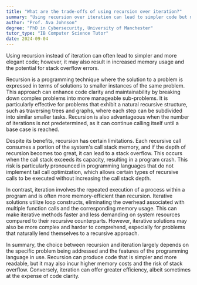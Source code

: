 ```yaml
---
title: "What are the trade-offs of using recursion over iteration?"
summary: "Using recursion over iteration can lead to simpler code but may also cause higher memory usage and potential stack overflow."
author: "Prof. Ava Johnson"
degree: "PhD in Cybersecurity, University of Manchester"
tutor_type: "IB Computer Science Tutor"
date: 2024-09-04
---
```


Using recursion instead of iteration can often lead to simpler and more elegant code; however, it may also result in increased memory usage and the potential for stack overflow errors.

Recursion is a programming technique where the solution to a problem is expressed in terms of solutions to smaller instances of the same problem. This approach can enhance code clarity and maintainability by breaking down complex problems into more manageable sub-problems. It is particularly effective for problems that exhibit a natural recursive structure, such as traversing trees and graphs, where each step can be subdivided into similar smaller tasks. Recursion is also advantageous when the number of iterations is not predetermined, as it can continue calling itself until a base case is reached.

Despite its benefits, recursion has certain limitations. Each recursive call consumes a portion of the system's call stack memory, and if the depth of recursion becomes too great, it can lead to a stack overflow. This occurs when the call stack exceeds its capacity, resulting in a program crash. This risk is particularly pronounced in programming languages that do not implement tail call optimization, which allows certain types of recursive calls to be executed without increasing the call stack depth.

In contrast, iteration involves the repeated execution of a process within a program and is often more memory-efficient than recursion. Iterative solutions utilize loop constructs, eliminating the overhead associated with multiple function calls and the corresponding memory usage. This can make iterative methods faster and less demanding on system resources compared to their recursive counterparts. However, iterative solutions may also be more complex and harder to comprehend, especially for problems that naturally lend themselves to a recursive approach.

In summary, the choice between recursion and iteration largely depends on the specific problem being addressed and the features of the programming language in use. Recursion can produce code that is simpler and more readable, but it may also incur higher memory costs and the risk of stack overflow. Conversely, iteration can offer greater efficiency, albeit sometimes at the expense of code clarity.
    